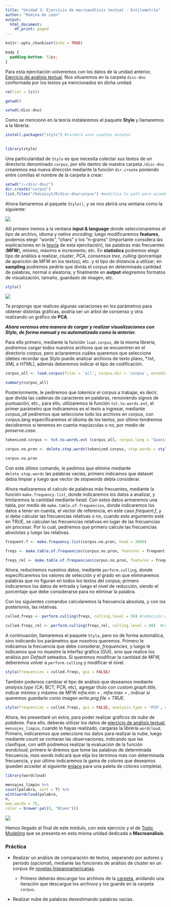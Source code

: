 ---
title: "Unidad 3: Ejercicio de macroanálisis textual - Estilometría"
author: "Romina De León"
output: 
  html_document:
    df_print: paged
---

```{r setup, include=FALSE}
knitr::opts_chunk$set(echo = TRUE)

```

```{css, echo=FALSE, error=TRUE}
body {
  padding-bottom: 52px;
}
```

Para esta ejercitación volveremos con los datos de la unidad anterior, [Ejercicio de análisis textual](http://hdlab.space/Estilometria-con-R/unidad2_ej_analisis_textual.html). Nos situaremos en la carpeta `disc-dnu` conformada por los textos ya mencionados en dicha unidad.

```{r eval=FALSE, message=FALSE, warning=FALSE, error=TRUE}
rm(list = ls())

getwd()

setwd(/disc-dnu)
```

Como se mencionó en la teoría instalaremos el paquete **Stylo** y llamaremos a la librería:

```{r eval=FALSE, message=FALSE, warning=FALSE, error=TRUE}

install.packages("stylo") #tardará unos cuantos minutos
        
```

```{r eval=TRUE, message=TRUE, error=TRUE}
library(stylo)

```


Una particularidad de `Stylo` es que necesita colectar sus textos de un directorio denominado `corpus`, por ello dentro de nuestra carpeta `/disc-dnu` crearemos esa nueva dirección mediante la función `dir.create` poniendo entre comillas el nombre de la carpeta a crear:

```{r eval=FALSE, message=FALSE, error=TRUE}

setwd("/~/disc-dnu/")
dir.create("corpus") 
list.files("/hdcaicyt/R/disc-dnu/corpus") #modifica tu path para acceder correctamente y listar los archivos de la carpeta "corpus"

```

Ahora llamaremos al paquete `Stylo()`, y se nos abrirá una ventana como la siguiente:

![](stylo-interfaz.png)

Allí primero iremos a la ventana **input & language** donde seleccionaremos el tipo de archivo, idioma y *native encoding*; luego modificaremos **features**, podemos elegir "words", "chars" y los "n-grams" (importante considera las explicaciones en la [teoría](http://hdlab.space/Estilometria-con-R/unidad3_macroanalisis_stylo.html) de esta ejercitación), las palabras más frecuentes (**MFW**), mínimo, máximo e incremento; etc. En **statistics** podremos elegir tipo de análisis a realizar, *cluster*, *PCA*, *consensus tree*, *culling* (porcentaje de aparición de MFW en los textos); etc. y el tipo de distancia a utilizar; en **sampling** podremos pedirle que divida el corpus en determinada cantidad de palabras, normal o aleatoria; y finalmente en **output** elegiremos formatos de visualización, tamaño, guardado de imagen, etc.

```{r eval=FALSE, message=FALSE, error=TRUE}

stylo()

```

![](disc-dnu_CA_1000_MFWs_Culled_0__Eder's%20Delta__001.png)

Te propongo que realices algunas variaciones en los parámetros para obtener distintas gráficas, podría ser un árbol de consenso y otra realizando un gráfico de **PCA**.

***Ahora veremos otra manera de cargar y realizar visualizaciones con Stylo, de forma manual y no automatizada como la anterior.***

Para ello primero, mediante la función `load.corpus`, de la misma librería, podremos cargar todos nuestros archivos que se encuentren en el directorio *corpus*, pero aclararemos cuáles queremos que seleccione (debes recordar que Stylo puede analizar archivos de texto plano, \*.txt, XML o HTML), además deberemos indicar el tipo de codificación.

```{r eval=TRUE, error=TRUE, message=FALSE}


corpus_all <- load.corpus(files = 'all', corpus.dir = 'corpus', encoding = 'UTF-8')

summary(corpus_all)

```

Posteriormente, le pediremos que *tokenice* el corpus a trabajar, es decir, que divida las cadenas de caracteres en palabras, removiendo signos de puntuación, etc., para ello, utilizaremos la función `txt.to.words.ext`, el primer parámetro que indicaremos es el texto a ingresar, mediante *corpus_all* pediremos que seleccione todo los archivos en *corpus*, con *corpus.lang* especificaremos el idioma de los textos, por último tendremos decidiremos si tenemos en cuenta mayúsculas o no, por medio de *preserve.case*.

```{r eval=TRUE, error=TRUE, message=FALSE}

tokenized.corpus <- txt.to.words.ext (corpus_all, corpus.lang = "Spanish", preserve.case = FALSE) # Tokeniza los textos

corpus.no.pron <- delete.stop.words(tokenized.corpus, stop.words = stylo.pronouns(corpus.lang = "Spanish")) # Elimina las palabras vacías

corpus.no.pron

```

Con este último comando, le pedimos que elimine mediante `delete.stop.words` las palabras vacías, primero indicamos que dataset debía limpiar y luego que vector de *stopwords* debía considerar.

Ahora realizaremos el calculo de palabras más frecuentes, mediante la función `make.frequency.list`, donde indicaremos los datos a analizar, y limitaremos la cantidad mediante *head*. Con estos datos armaremos una tabla, por medio de `make.table.of.frequencies`, donde indicaremos los datos a tener en cuenta, el vector de referencia, en este caso *frequent.f*, y si debe calcular las frecuencias relativas o no, cuando este argumento está en TRUE, se calculan las frecuencias relativas en lugar de las frecuencias sin procesar. Por lo cual, pediremos que primero calcule las frecuencias absolutas y luego las relativas.

```{r eval=TRUE, error=TRUE, message=FALSE}

frequent.f <- make.frequency.list(corpus.no.pron, head = 3000)

freqs <- make.table.of.frequencies(corpus.no.pron, features = frequent.f, relative = FALSE) #frecuencias absolutas

freqs_rel <- make.table.of.frequencies(corpus.no.pron, features = frequent.f) #frecuencias relativas

```

Ahora, reduciremos nuestros datos, mediante `perform.culling`, donde especificaremos los valores de selección y el grado en que eliminaremos palabras que no figuran en todos los textos del corpus; primero indicaremos los datos de entrada y luego el nivel de reducción, siendo el porcentaje que debe considerarse para no eliminar la palabra.

Con los siguientes comandos calcularemos la frecuencia absoluta, y con los posteriores, las relativas.

```{r eval=TRUE, error=TRUE, message=FALSE}

culled.freqs <- perform.culling(freqs, culling.level = 50) #reducción por frecuencia absoluta

```

```{r eval=FALSE, error=TRUE, message=FALSE}

culled.freqs_rel <- perform.culling(freqs_rel, culling.level = 80)  #reducción por frecuencia relativa

```

A continuación, llamaremos el paquete `Stylo`, pero no de forma automática, sino indicando los parámetros que nosotros queremos. Primero le indicamos la frecuencia que debe considerar, *frequencies*, y luego le indicamos que no muestre la interfaz gráfica (GUI), sino que realice los análisis por *Default* seteados. Si queremos modificar la cantidad de MFW, deberemos volver a `perform.culling` y modificar el nivel.

```{r eval=TRUE, message=FALSE, error=TRUE}

stylo(frequencies = culled.freqs, gui = FALSE)

```

También podemos cambiar el tipo de análisis que deseamos mediante *analysis.type* (CA; BCT; PCR, etc), agregar título con *custom.graph.title*, indicar mínimo y máximo de MFW *mfw.min =* , *mfw.max =* , indicar si queremos guardarlo como imagen *write.png.file = TRUE*.

```{r eval=TRUE, error=TRUE}

stylo(frequencies = culled.freqs, gui = FALSE, analysis.type = 'PCR', custom.graph.title = "PCA discursos y DNU")
```

Ahora, les presentaré un extra, para poder realizar gráficos de *nube de palabras*. Para ello, deberás utilizar los datos de [ejercicio de análisis textual](http://hdlab.space/Estilometria-con-R/unidad2_ej_analisis_textual.html), `mensajes_limpio`, cuando lo hayas realizado, cargaras la librería `wordcloud`. Primero, indicaremos que seleccione los datos para realizar la nube, luego mediante *count* se contaran las observaciones, indicando que las clasifique, con *with* podremos realizar la evaluación de la función *wordcloud*, primero le diremos que tome las palabras de determinada frecuencia, *max.words* indicará que elija los términos más con determinada frecuencia, y por último indicaremos la gama de colores que deseamos (pueden acceder al siguiente [enlace](https://www.nceas.ucsb.edu/sites/default/files/2020-04/colorPaletteCheatsheet.pdf) para una paleta de colores completa).

```{r eval=FALSE, error=TRUE}
library(wordcloud)

mensajes_limpio %>% 
count(palabra, sort = T) %>%
with(wordcloud(palabra,
n,
max.words = 75,
color = brewer.pal(8, "Blues")))
```

![](nube.png)

Hemos llegado al final de este módulo, con este ejercicio y el de [Topic Modeling](http://hdlab.space/Estilometria-con-R/unidad2_ej_analisis_textual.html) que se presenta en esta misma unidad dedicada a **Macroanálisis**.

### Práctica

-   Realizar un análisis de comparación de textos, separando por autores y periodo (*opcional*), mediante las funciones de análisis de cluster en un corpus de [novelas hispanoamericanas](https://github.com/cligs/textbox/tree/master/spanish/novela-hispanoamericana).

    -   Primero deberás descargar los archivos de la [carpeta](https://github.com/cligs/textbox/tree/master/spanish/novela-hispanoamericana/txt_id), anidando una iteración que descargue los archivos y los guarde en la carpeta `corpus`.

-   Realizar nube de palabras desestimando palabras vacías.
